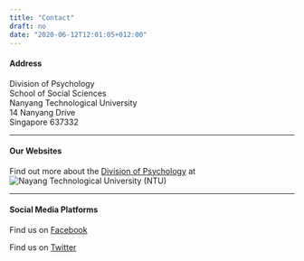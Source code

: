 ```yaml
---
title: "Contact"
draft: no
date: "2020-06-12T12:01:05+012:00"
---
```


#### Address <br />
Division of Psychology <br />
School of Social Sciences <br />
Nanyang Technological University <br />
14 Nanyang Drive <br />
Singapore 637332 <br />

*** 
#### Our Websites

Find out more about the [Division of Psychology](http://www.sss.ntu.edu.sg/Programmes/psychology/Pages/Home.aspx) at ![Nayang Technological University (NTU)](https://www.ntu.edu.sg/Pages/home.aspx)

***

#### Social Media Platforms

Find us on [Facebook](https://www.facebook.com/Clinical-Brain-Lab-1025744954121571/)

Find us on [Twitter](https://twitter.com/cblntu)